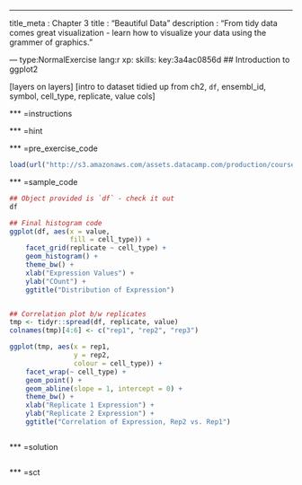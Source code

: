 --- 
title_meta  : Chapter 3
title       : "Beautiful Data"
description : "From tidy data comes great visualization - learn how to visualize your data using the grammer of graphics."

--- type:NormalExercise lang:r xp: skills: key:3a4ac0856d
## Introduction to ggplot2

[layers on layers]
[intro to dataset tidied up from ch2, `df`, ensembl_id, symbol, cell_type, replicate, value cols]

*** =instructions

*** =hint

*** =pre_exercise_code
```r
load(url("http://s3.amazonaws.com/assets.datacamp.com/production/course_1886/datasets/df.RData"))

```

*** =sample_code
```r
## Object provided is `df` - check it out
df

## Final histogram code
ggplot(df, aes(x = value,
               fill = cell_type)) +
    facet_grid(replicate ~ cell_type) +
    geom_histogram() +
    theme_bw() +
    xlab("Expression Values") +
    ylab("COunt") +
    ggtitle("Distribution of Expression")


## Correlation plot b/w replicates
tmp <- tidyr::spread(df, replicate, value)
colnames(tmp)[4:6] <- c("rep1", "rep2", "rep3")

ggplot(tmp, aes(x = rep1,
                y = rep2,
                colour = cell_type)) +
    facet_wrap(~ cell_type) + 
    geom_point() +
    geom_abline(slope = 1, intercept = 0) +
    theme_bw() +
    xlab("Replicate 1 Expression") +
    ylab("Replicate 2 Expression") +
    ggtitle("Correlation of Expression, Rep2 vs. Rep1")



```

*** =solution
```r

```

*** =sct
```r

```







